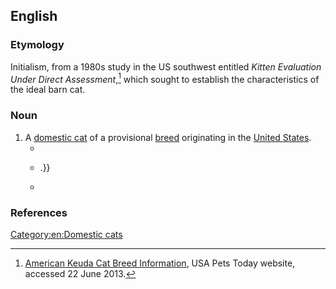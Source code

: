 ==English==
{{rfi|en}}

===Etymology===
Initialism, from a 1980s study in the US southwest entitled ''Kitten Evaluation Under Direct Assessment'',<ref>[http://www.usapetstoday.com/American_Keuda.htm American Keuda Cat Breed Information], USA Pets Today website, accessed 22 June 2013.</ref> which sought to establish the characteristics of the ideal barn cat.

===Noun===
{{en-noun}}

# A [[domestic cat]] of a provisional [[breed]] originating in the [[United States]].
#* {{quote-text|year=2006|author=Bruce Fogle|title=Cats|page=116|url=http://books.google.com.au/books?id=6cgZFreZwxsC&q=%22American+Keuda%22%7C%22American+Keudas%22&dq=%22American+Keuda%22%7C%22American+Keudas%22&hl=en&sa=X&ei=e5DFUaitJI29iAeowYCYDg&redir_esc=y|passage=The only other breed said to have this flap is the '''American Keuda'''.}}
#* {{quote-text|year=2008|author=Vicky Halls|title=The Complete Cat|page=122|url=http://books.google.com.au/books?id=d-gy4ghq_pcC&pg=PA122&dq=%22American+Keuda%22%7C%22American+Keudas%22&hl=en&sa=X&ei=e5DFUaitJI29iAeowYCYDg&redir_esc=y#v=onepage&q=%22American%20Keuda%22%7C%22American%20Keudas%22&f=false|passage=And if you aren't bored already here are some more: '''American Keuda''', American Ringtail,{{...}}.}}
#* {{quote-text|year=2012|author=Nancy Robbins|title=Domestic Cats: Their History, Breeds and Other Facts|page=127|url=http://books.google.com.au/books?id=RQ63-D3C9wcC&pg=PA127&dq=%22American+Keuda%22%7C%22American+Keudas%22&hl=en&sa=X&ei=e5DFUaitJI29iAeowYCYDg&redir_esc=y#v=onepage&q=%22American%20Keuda%22%7C%22American%20Keudas%22&f=false|passage=This is not the first breed to be developed from street cats; as the American Shorthair, European Shorthair, and '''American Keuda''' all show.}}

===References===
<references />

[[Category:en:Domestic cats]]
